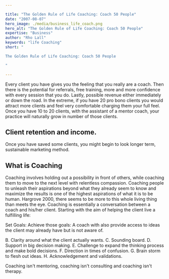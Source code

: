 ```yaml
---

title: "The Golden Rule of Life Coaching: Coach 50 People"
date: "2007-08-07"
hero_image: ./media/business_life_coach.png
hero_alt: "The Golden Rule of Life Coaching: Coach 50 People"
expertise: "Business"
author: "Rho Lall"
keywords: "life Coaching"
short: "

The Golden Rule of Life Coaching: Coach 50 People

"

---
```


Every client you have gives you the feeling that you really are a coach.
Then there is the potential for referrals, free training, more and more confidence with every session that you do.
Lastly, possible revenue either immediately or down the road. 
In the extreme, if you have 20 pro bono clients you would attract more clients and feel very comfortable charging them your full feel. 
Once you have 10 to 20 clients, with the assistant of a mentor coach, your practice will naturally grow in number of those clients. 

## Client retention and income. 

Once you have saved some clients, you might begin to look longer term, sustainable marketing method.

## What is Coaching

Coaching involves holding out a possibility in front of others, while coaching them to move to the next level with relentless compassion. Coaching people to unleash their aspirations beyond what they already seem to know and maximize the results is one of the highest aspirations of what it is to be human. Hargrove 2000, there seems to be more to this whole living thing than meets the eye. Coaching is essentially a conversation between a coach and his/her client. Starting with the aim of helping the client live a fulfilling life:

Set Goals:
Achieve those goals:
A coach with also provide access to ideas the client may already have but is not aware of.

B. Clarity around what the client actually wants.
C. Sounding board.
D. Support in big decision making.
E. Challenge to expand the thinking process and make bold decisions.
F. Direction in times of confusion.
G. Brain storm to flesh out ideas.
H. Acknowledgement and validations.

Coaching isn't mentoring, coaching isn't consulting and coaching isn't therapy.